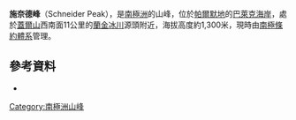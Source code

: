 {{noteTA
|1=zh-hans:施奈德; zh-tw:史耐德;
|2=zh-hans:冰川; zh-tw:冰河;
}}
{{coord|71|37|S|62|41|W|display=title}}

'''施奈德峰'''（Schneider Peak），是[[南極洲|南極洲]]的山峰，位於[[帕爾默地|帕爾默地]]的[[巴萊克海岸|巴萊克海岸]]，處於[[蓋爾山_(帕爾默地)|蓋爾山]]西南面11公里的[[蘭金冰川|蘭金冰川]]源頭附近，海拔高度約1,300米，現時由[[南極條約體系|南極條約體系]]管理。

==參考資料==
*{{usgs-gazetteer}}

{{Antarctica-geo-stub}}
[[Category:南極洲山峰|Category:南極洲山峰]]